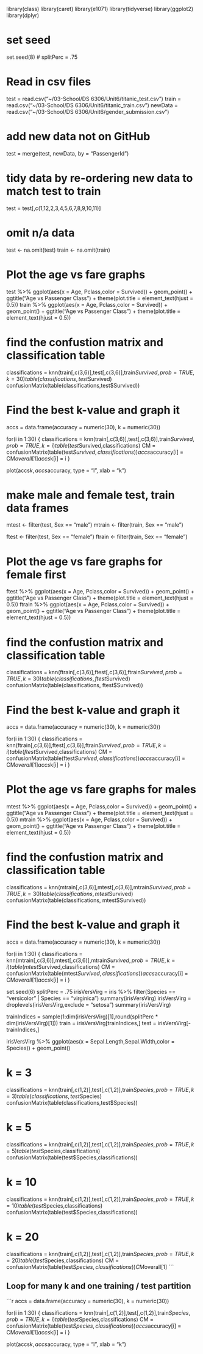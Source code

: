 
library(class)
library(caret)
library(e1071)
library(tidyverse)
library(ggplot2)
library(dplyr)

# set seed
set.seed(8)
# splitPerc = .75

# Read in csv files
test = read.csv("~/03-School/DS 6306/Unit6/titanic_test.csv")
train = read.csv("~/03-School/DS 6306/Unit6/titanic_train.csv")
newData = read.csv("~/03-School/DS 6306/Unit6/gender_submission.csv")

# add new data not on GitHub
test = merge(test, newData, by = "PassengerId")

# tidy data by re-ordering new data to match test to train
test = test[,c(1,12,2,3,4,5,6,7,8,9,10,11)]

# omit n/a data
test <- na.omit(test)
train <- na.omit(train)

# Plot the age vs fare graphs 
test %>% ggplot(aes(x = Age, Pclass,color = Survived)) + geom_point() + ggtitle("Age vs Passenger Class") + theme(plot.title = element_text(hjust = 0.5))
train %>% ggplot(aes(x = Age, Pclass,color = Survived)) + geom_point() + ggtitle("Age vs Passenger Class") + theme(plot.title = element_text(hjust = 0.5))

# find the confustion matrix and classification table
classifications = knn(train[,c(3,6)],test[,c(3,6)],train$Survived, prob = TRUE, k = 30)
table(classifications,test$Survived)
confusionMatrix(table(classifications,test$Survived))


# Find the best k-value and graph it
accs = data.frame(accuracy = numeric(30), k = numeric(30))

for(i in 1:30)
{
  classifications = knn(train[,c(3,6)],test[,c(3,6)],train$Survived, prob = TRUE, k = i)
  table(test$Survived,classifications)
  CM = confusionMatrix(table(test$Survived,classifications))
  accs$accuracy[i] = CM$overall[1]
  accs$k[i] = i
}

plot(accs$k,accs$accuracy, type = "l", xlab = "k")

# make male and female test, train data frames
mtest <- filter(test, Sex == "male")
mtrain <- filter(train, Sex == "male")

ftest <- filter(test, Sex == "female")
ftrain <- filter(train, Sex == "female")

# Plot the age vs fare graphs for female first
ftest %>% ggplot(aes(x = Age, Pclass,color = Survived)) + geom_point() + ggtitle("Age vs Passenger Class") + theme(plot.title = element_text(hjust = 0.5))
ftrain %>% ggplot(aes(x = Age, Pclass,color = Survived)) + geom_point() + ggtitle("Age vs Passenger Class") + theme(plot.title = element_text(hjust = 0.5))

# find the confustion matrix and classification table
classifications = knn(ftrain[,c(3,6)],ftest[,c(3,6)],ftrain$Survived, prob = TRUE, k = 30)
table(classifications,ftest$Survived)
confusionMatrix(table(classifications, ftest$Survived))


# Find the best k-value and graph it
accs = data.frame(accuracy = numeric(30), k = numeric(30))

for(i in 1:30)
{
  classifications = knn(ftrain[,c(3,6)],ftest[,c(3,6)],ftrain$Survived, prob = TRUE, k = i)
  table(ftest$Survived,classifications)
  CM = confusionMatrix(table(ftest$Survived,classifications))
  accs$accuracy[i] = CM$overall[1]
  accs$k[i] = i
}

# Plot the age vs fare graphs for males
mtest %>% ggplot(aes(x = Age, Pclass,color = Survived)) + geom_point() + ggtitle("Age vs Passenger Class") + theme(plot.title = element_text(hjust = 0.5))
mtrain %>% ggplot(aes(x = Age, Pclass,color = Survived)) + geom_point() + ggtitle("Age vs Passenger Class") + theme(plot.title = element_text(hjust = 0.5))

# find the confustion matrix and classification table
classifications = knn(mtrain[,c(3,6)],mtest[,c(3,6)],mtrain$Survived, prob = TRUE, k = 30)
table(classifications,mtest$Survived)
confusionMatrix(table(classifications, mtest$Survived))


# Find the best k-value and graph it
accs = data.frame(accuracy = numeric(30), k = numeric(30))

for(i in 1:30)
{
  classifications = knn(mtrain[,c(3,6)],mtest[,c(3,6)],mtrain$Survived, prob = TRUE, k = i)
  table(mtest$Survived,classifications)
  CM = confusionMatrix(table(mtest$Survived,classifications))
  accs$accuracy[i] = CM$overall[1]
  accs$k[i] = i
}

###################################################

set.seed(6)
splitPerc = .75
irisVersVirg = iris %>% filter(Species == "versicolor" | Species == "virginica")
summary(irisVersVirg)
irisVersVirg = droplevels(irisVersVirg,exclude = "setosa")
summary(irisVersVirg)

trainIndices = sample(1:dim(irisVersVirg)[1],round(splitPerc * dim(irisVersVirg)[1]))
train = irisVersVirg[trainIndices,]
test = irisVersVirg[-trainIndices,]

irisVersVirg %>% ggplot(aes(x = Sepal.Length,Sepal.Width,color = Species)) + geom_point()

# k = 3
classifications = knn(train[,c(1,2)],test[,c(1,2)],train$Species, prob = TRUE, k = 3)
table(classifications,test$Species)
confusionMatrix(table(classifications,test$Species))

# k = 5
classifications = knn(train[,c(1,2)],test[,c(1,2)],train$Species, prob = TRUE, k = 5)
table(test$Species,classifications)
confusionMatrix(table(test$Species,classifications))

# k = 10
classifications = knn(train[,c(1,2)],test[,c(1,2)],train$Species, prob = TRUE, k = 10)
table(test$Species,classifications)
confusionMatrix(table(test$Species,classifications))


# k = 20
classifications = knn(train[,c(1,2)],test[,c(1,2)],train$Species, prob = TRUE, k = 20)
table(test$Species,classifications)
CM = confusionMatrix(table(test$Species,classifications))
CM$overall[1]
```

## Loop for many k and one training / test partition
```{r}
accs = data.frame(accuracy = numeric(30), k = numeric(30))

for(i in 1:30)
{
  classifications = knn(train[,c(1,2)],test[,c(1,2)],train$Species, prob = TRUE, k = i)
  table(test$Species,classifications)
  CM = confusionMatrix(table(test$Species,classifications))
  accs$accuracy[i] = CM$overall[1]
  accs$k[i] = i
}

plot(accs$k,accs$accuracy, type = "l", xlab = "k")

















